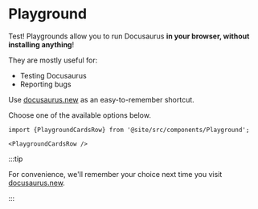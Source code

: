 # Playground
Test!
Playgrounds allow you to run Docusaurus **in your browser, without installing anything**!

They are mostly useful for:

- Testing Docusaurus
- Reporting bugs

Use [docusaurus.new](https://docusaurus.new) as an easy-to-remember shortcut.

Choose one of the available options below.

```mdx-code-block
import {PlaygroundCardsRow} from '@site/src/components/Playground';

<PlaygroundCardsRow />
```

:::tip

For convenience, we'll remember your choice next time you visit [docusaurus.new](https://docusaurus.new).

:::
